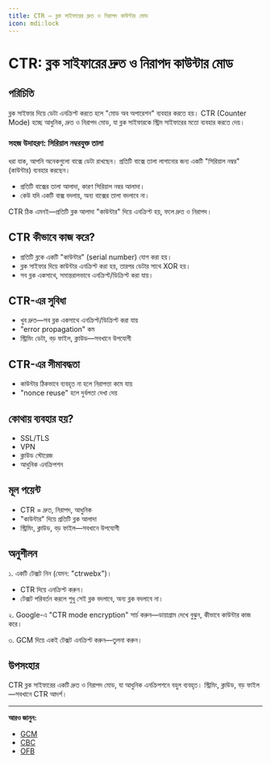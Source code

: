 ```yaml
---
title: CTR — ব্লক সাইফারের দ্রুত ও নিরাপদ কাউন্টার মোড
icon: mdi:lock
---
```


# CTR: ব্লক সাইফারের দ্রুত ও নিরাপদ কাউন্টার মোড

## পরিচিতি

ব্লক সাইফার দিয়ে ডেটা এনক্রিপ্ট করতে হলে "মোড অব অপারেশন" ব্যবহার করতে হয়। CTR (Counter Mode) হচ্ছে আধুনিক, দ্রুত ও নিরাপদ মোড, যা ব্লক সাইফারকে স্ট্রিম সাইফারের মতো ব্যবহার করতে দেয়।

### সহজ উদাহরণ: সিরিয়াল নম্বরযুক্ত তালা

ধরা যাক, আপনি অনেকগুলো বাক্সে ডেটা রাখছেন। প্রতিটি বাক্সে তালা লাগানোর জন্য একটি "সিরিয়াল নম্বর" (কাউন্টার) ব্যবহার করছেন।
- প্রতিটি বাক্সের তালা আলাদা, কারণ সিরিয়াল নম্বর আলাদা।
- কেউ যদি একটি বাক্স বদলায়, অন্য বাক্সের তালা বদলাবে না।

CTR ঠিক এমনই—প্রতিটি ব্লক আলাদা "কাউন্টার" দিয়ে এনক্রিপ্ট হয়, ফলে দ্রুত ও নিরাপদ।

## CTR কীভাবে কাজ করে?
- প্রতিটি ব্লকে একটি "কাউন্টার" (serial number) যোগ করা হয়।
- ব্লক সাইফার দিয়ে কাউন্টার এনক্রিপ্ট করা হয়, তারপর ডেটার সাথে XOR হয়।
- সব ব্লক একসাথে, সমান্তরালভাবে এনক্রিপ্ট/ডিক্রিপ্ট করা যায়।

## CTR-এর সুবিধা
- খুব দ্রুত—সব ব্লক একসাথে এনক্রিপ্ট/ডিক্রিপ্ট করা যায়
- "error propagation" কম
- স্ট্রিমিং ডেটা, বড় ফাইল, ক্লাউড—সবখানে উপযোগী

## CTR-এর সীমাবদ্ধতা
- কাউন্টার ঠিকভাবে ব্যবহৃত না হলে নিরাপত্তা কমে যায়
- "nonce reuse" হলে দুর্বলতা দেখা দেয়

## কোথায় ব্যবহার হয়?
- SSL/TLS
- VPN
- ক্লাউড স্টোরেজ
- আধুনিক এনক্রিপশন

## মূল পয়েন্ট
- CTR = দ্রুত, নিরাপদ, আধুনিক
- "কাউন্টার" দিয়ে প্রতিটি ব্লক আলাদা
- স্ট্রিমিং, ক্লাউড, বড় ফাইল—সবখানে উপযোগী

## অনুশীলন

১. একটি টেক্সট নিন (যেমন: "ctrwebx")।
   - CTR দিয়ে এনক্রিপ্ট করুন।
   - টেক্সট পরিবর্তন করলে শুধু সেই ব্লক বদলাবে, অন্য ব্লক বদলাবে না।

২. Google-এ "CTR mode encryption" সার্চ করুন—ডায়াগ্রাম দেখে বুঝুন, কীভাবে কাউন্টার কাজ করে।

৩. GCM দিয়ে একই টেক্সট এনক্রিপ্ট করুন—তুলনা করুন।

## উপসংহার

CTR ব্লক সাইফারের একটি দ্রুত ও নিরাপদ মোড, যা আধুনিক এনক্রিপশনে বহুল ব্যবহৃত। স্ট্রিমিং, ক্লাউড, বড় ফাইল—সবখানে CTR আদর্শ।

---

**আরও জানুন:**
- [GCM](/encryption/gcm)
- [CBC](/encryption/cbc)
- [OFB](/encryption/ofb)
